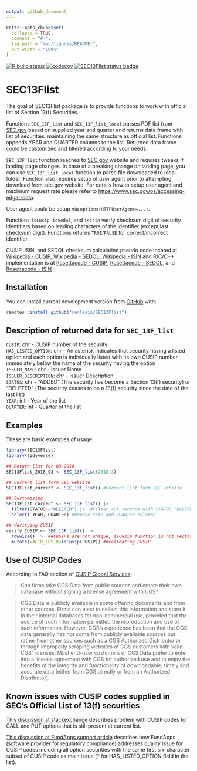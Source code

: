 ```yaml
---
output: github_document
---
```


<!-- README.md is generated from README.Rmd. Please edit that file -->

```r
knitr::opts_chunk$set(
  collapse = TRUE,
  comment = "#>",
  fig.path = "man/figures/README-",
  out.width = "100%"
)
```
<!-- badges: start -->
[![R build status](https://github.com/yanlesin/SEC13Flist/workflows/R-CMD-check/badge.svg)](https://github.com/yanlesin/SEC13Flist/actions)
[![codecov](https://codecov.io/github/yanlesin/SEC13Flist/branch/master/graphs/badge.svg)](https://codecov.io/gh/yanlesin/SEC13Flist/branch/master)
[![SEC13Flist status badge](https://yanlesin.r-universe.dev/badges/SEC13Flist)](https://yanlesin.r-universe.dev/SEC13Flist)
<!-- badges: end -->

# SEC13Flist

The goal of SEC13Flist package is to provide functions to work with official list of Section 13(f) Securities.

Functions `SEC_13F_list` and `SEC_13F_list_local` parses PDF list from [SEC.gov](https://www.sec.gov/divisions/investment/13flists.htm) based on supplied year and quarter and returns data frame with list of securities, maintaining the same structure as official list. Functions appends YEAR and QUARTER columns to the list. Returned data frame could be customized and filtered according to your needs. 

`SEC_13F_list` function reaches to [SEC.gov](https://www.sec.gov/divisions/investment/13flists.htm) website and requires tweaks if landing page changes. In case of a breaking change on landing page, you can use `SEC_13F_list_local` function to parse file downloaded to local folder. Function also requires setup of user agent prior to attempting download from sec.gov website. For details how to setup user agent and maximum request rate please refer to [https://www.sec.gov/os/accessing-edgar-data](https://www.sec.gov/os/accessing-edgar-data).

User agent could be setup via `options(HTTPUserAgent=...)`.

Functions `isCusip`, `isSedol`, and `isIsin` verify checksum digit of security identifiers based on leading characters of the identifier (except last checksum digit). Functions returns `TRUE`/`FALSE` for correct/incorrect identifier. 

CUSIP, ISIN, and SEDOL checksum calculation pseudo code located at [Wikipedia - CUSIP](https://en.wikipedia.org/wiki/CUSIP), [Wikipedia - SEDOL](https://en.wikipedia.org/wiki/SEDOL), [Wikipedia - ISIN](https://en.wikipedia.org/wiki/International_Securities_Identification_Number) and R/C/C++ implementation is at [Rosettacode - CUSIP](https://rosettacode.org/wiki/CUSIP#C.2B.2B), [Rosettacode - SEDOL](https://rosettacode.org/wiki/SEDOLs#R), and [Rosettacode - ISIN](https://rosettacode.org/wiki/Validate_International_Securities_Identification_Number#C)

## Installation

You can install current development version from [GitHub](https://github.com/yanlesin/SEC13Flist) with:

```R
remotes::install_github("yanlesin/SEC13Flist")
```

## Description of returned data for `SEC_13F_list`


`CUSIP`: chr - CUSIP number of the security  
`HAS_LISTED_OPTION`: chr - An asterisk indicates that security having a listed option and each option is individually listed with its own CUSIP number immediately below the name of the security having the option  
`ISSUER_NAME`: chr - Issuer Name  
`ISSUER_DESCRIPTION`: chr - Issuer Description   
`STATUS`: chr - "ADDED" (The security has become a Section 13(f) security) or "DELETED" (The security ceases to be a 13(f) security since the date of the last list)  
`YEAR`: int - Year of the list  
`QUARTER`: int - Quarter of the list  

## Examples

These are basic examples of usage:

```r
library(SEC13Flist)
library(tidyverse)

## Return list for Q3 2018
SEC13Flist_2018_Q3 <- SEC_13F_list(2018,3)

## Current list form SEC website
SEC13Flist_current <- SEC_13F_list() #Current list form SEC website

## Customizing
SEC13Flist_current <- SEC_13F_list() |> 
  filter(STATUS!="DELETED") |>  #Filter out records with STATUS "DELETED"
  select(-YEAR,-QUARTER) #Remove YEAR and QUARTER columns

## Verifying CUSIP
verify_CUSIP <- SEC_13F_list() |> 
  rowwise() |>  ##CUSIPs are not unique, isCusip function is not vectorized and requires single nine character CUSIP as input
  mutate(VALID_CUSIP=isCusip(CUSIP)) ##validating CUSIP

```

## Use of CUSIP Codes

According to FAQ section of [CUSIP Global Services](https://www.cusip.com/cusip/cgs-license-fees.htm):


>Can firms take CGS Data from public sources and create their own database without signing a license agreement with CGS?

>CGS Data is publicly available in some offering documents and from other sources. Firms can elect to collect this information and store it in their internal databases for non-commercial use, provided that the source of such information permitted the reproduction and use of such information. However, CGS's experience has been that the CGS data generally has not come from publicly available sources but rather from other sources such as a CGS Authorized Distributor or through improperly scraping websites of CGS customers with valid CGS’ licenses. Most end-user customers of CGS Data prefer to enter into a license agreement with CGS for authorized use and to enjoy the benefits of the integrity and functionality of downloadable, timely and accurate data (either from CGS directly or from an Authorized Distributor).

## Known issues with CUSIP codes supplied in SEC's Official List of 13(f) securities

[This discussion at stackexchange](https://quant.stackexchange.com/questions/16392/sec-13f-security-list-has-incorrect-cusip-numbers) describes problem with CUSIP codes for CALL and PUT options that is still present at current list.

[This discussion at FundApps support article](https://fundapps.zendesk.com/hc/en-us/articles/204837769-13F-list-Option-CUSIP-matching) describes how FundApps (software provider for regulatory compliance) addresses quality issue for CUSIP codes including all option securities with the same first six-character subset of CUSIP code as main issue (* for HAS_LISTED_OPTION field in the list).


